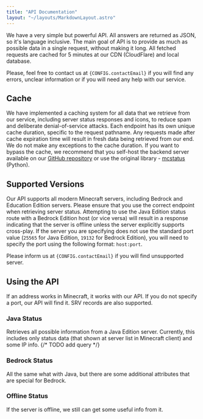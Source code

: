 ```yaml
---
title: "API Documentation"
layout: "~/layouts/MarkdownLayout.astro"
---
```



We have a very simple but powerful API. All answers are returned as JSON, so it's language inclusive. The main goal of
API is to provide as much as possible data in a single request, without making it long. All fetched requests are cached
for 5 minutes at our CDN (CloudFlare) and local database.

Please, feel free to contact us at <code>{CONFIG.contactEmail}</code> if you will find any errors, unclear information
or if you will need any help with our service.

## Cache

We have implemented a caching system for all data that we retrieve from our service, including server status responses
and icons, to reduce spam and deliberate denial-of-service attacks. Each endpoint has its own unique cache duration,
specific to the request pathname. Any requests made after cache expiration time will result in fresh data being
retrieved from our end. We do not make any exceptions to the cache duration. If you want to bypass the cache, we
recommend that you self-host the backend server available on our [GitHub repository](https://github.com/StatusMCWeb/backend)
or use the original library - [mcstatus](https://github.com/py-mine/mcstatus) (Python).

## Supported Versions

Our API supports all modern Minecraft servers, including Bedrock and Education Edition servers. Please
ensure that you use the correct endpoint when retrieving server status. Attempting to use the Java Edition status route
with a Bedrock Edition host (or vice versa) will result in a response indicating that the server is offline unless the
server explicitly supports cross-play. If the server you are specifying does not use the standard port value (`25565`
for Java Edition, `19132` for Bedrock Edition), you will need to specify the port using the following format:
`host:port`.

Please inform us at <code>{CONFIG.contactEmail}</code> if you will find unsupported server.

## Using the API

If an address works in Minecraft, it works with our API. If you do not specify a port, our API will find it. SRV records
are also supported.

### Java Status

Retrieves all possible information from a Java Edition server. Currently, this includes only status data (that shown at
server list in Minecraft client) and some IP info. {/* TODO add query */}

<Endpoint url="v1/status/java/{ip}" model="java" />

### Bedrock Status

All the same what with Java, but there are some additional attributes that are special for Bedrock.

<Endpoint url="v1/status/bedrock/{ip}" model="bedrock" />

### Offline Status

If the server is offline, we still can get some useful info from it.

<Endpoint model="offline" />
